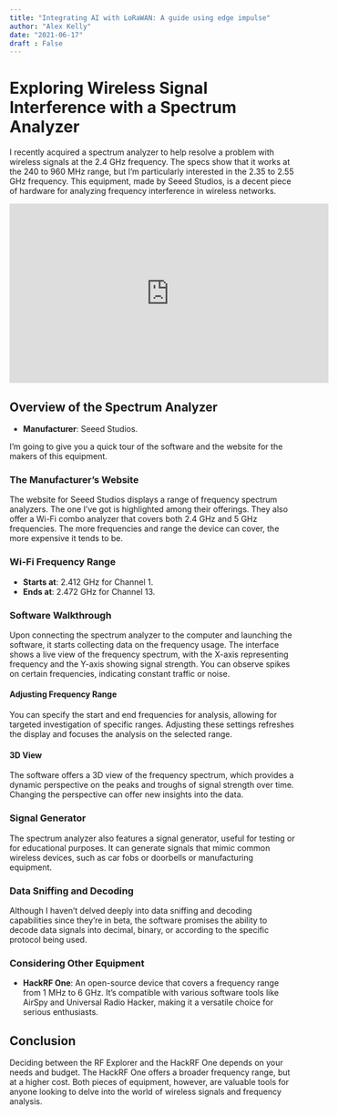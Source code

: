 ```yaml
---
title: "Integrating AI with LoRaWAN: A guide using edge impulse"
author: "Alex Kelly"
date: "2021-06-17"
draft : False
---
```



# Exploring Wireless Signal Interference with a Spectrum Analyzer

I recently acquired a spectrum analyzer to help resolve a problem with wireless signals at the 2.4 GHz frequency. The specs show that it works at the 240 to 960 MHz range, but I'm particularly interested in the 2.35 to 2.55 GHz frequency. This equipment, made by Seeed Studios, is a decent piece of hardware for analyzing frequency interference in wireless networks.

<iframe width="560" height="315" src="https://www.youtube.com/embed/4HRHEV6m-UA?start=0" title="YouTube video player" frameborder="0" allow="accelerometer; autoplay; clipboard-write; encrypted-media; gyroscope; picture-in-picture" allowfullscreen></iframe>


## Overview of the Spectrum Analyzer

- **Manufacturer**: Seeed Studios.

I'm going to give you a quick tour of the software and the website for the makers of this equipment.

### The Manufacturer's Website

The website for Seeed Studios displays a range of frequency spectrum analyzers. The one I've got is highlighted among their offerings. They also offer a Wi-Fi combo analyzer that covers both 2.4 GHz and 5 GHz frequencies. The more frequencies and range the device can cover, the more expensive it tends to be.

### Wi-Fi Frequency Range

- **Starts at**: 2.412 GHz for Channel 1.
- **Ends at**: 2.472 GHz for Channel 13.

### Software Walkthrough

Upon connecting the spectrum analyzer to the computer and launching the software, it starts collecting data on the frequency usage. The interface shows a live view of the frequency spectrum, with the X-axis representing frequency and the Y-axis showing signal strength. You can observe spikes on certain frequencies, indicating constant traffic or noise.

#### Adjusting Frequency Range

You can specify the start and end frequencies for analysis, allowing for targeted investigation of specific ranges. Adjusting these settings refreshes the display and focuses the analysis on the selected range.

#### 3D View

The software offers a 3D view of the frequency spectrum, which provides a dynamic perspective on the peaks and troughs of signal strength over time. Changing the perspective can offer new insights into the data.

### Signal Generator

The spectrum analyzer also features a signal generator, useful for testing or for educational purposes. It can generate signals that mimic common wireless devices, such as car fobs or doorbells or manufacturing equipment.

### Data Sniffing and Decoding

Although I haven't delved deeply into data sniffing and decoding capabilities since they're in beta, the software promises the ability to decode data signals into decimal, binary, or according to the specific protocol being used.

### Considering Other Equipment

- **HackRF One**: An open-source device that covers a frequency range from 1 MHz to 6 GHz. It's compatible with various software tools like AirSpy and Universal Radio Hacker, making it a versatile choice for serious enthusiasts.

## Conclusion

Deciding between the RF Explorer and the HackRF One depends on your needs and budget. The HackRF One offers a broader frequency range, but at a higher cost. Both pieces of equipment, however, are valuable tools for anyone looking to delve into the world of wireless signals and frequency analysis.
